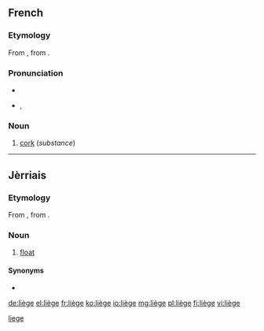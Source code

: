 {{also|Liège|liege}}
==French==

===Etymology===
From {{etyl|VL.|fr}} {{term/t|la|*levius}}, from {{etyl|la|fr}} {{term|levis||light, unimportant|lang=la}}.

===Pronunciation===
* {{audio|Fr-liège.ogg|audio}}
* {{IPA|/ljɛʒ/|lang=fr}}, {{X-SAMPA|/ljEZ/}}

===Noun===
{{fr-noun|m}}

# [[cork]] (''substance'')

----

==Jèrriais==

===Etymology===
From {{etyl|VL.|roa-jer}} {{term/t|la|*levius}}, from {{etyl|la|roa-jer}} {{term|levis||light, unimportant|lang=la}}.

===Noun===
{{roa-jer-noun|m}}

# {{qualifier|fishing}} [[float]]

====Synonyms====
* {{l|roa-jer|fliotte}}

[[Category:roa-jer:Fishing|liege]]

[[de:liège]]
[[el:liège]]
[[fr:liège]]
[[ko:liège]]
[[io:liège]]
[[mg:liège]]
[[pl:liège]]
[[fi:liège]]
[[vi:liège]]